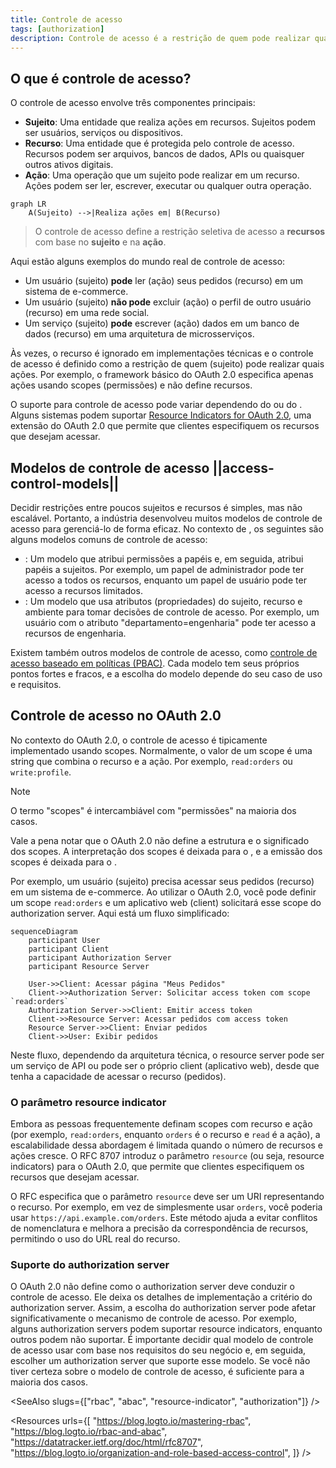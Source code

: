 ```yaml
---
title: Controle de acesso
tags: [authorization]
description: Controle de acesso é a restrição de quem pode realizar quais ações em determinados recursos em um sistema. É um mecanismo de segurança fundamental para definir e aplicar políticas de acesso.
---
```


## O que é controle de acesso?

O controle de acesso envolve três componentes principais:

- **Sujeito**: Uma entidade que realiza ações em recursos. Sujeitos podem ser usuários, serviços ou dispositivos.
- **Recurso**: Uma entidade que é protegida pelo controle de acesso. Recursos podem ser arquivos, bancos de dados, APIs ou quaisquer outros ativos digitais.
- **Ação**: Uma operação que um sujeito pode realizar em um recurso. Ações podem ser ler, escrever, executar ou qualquer outra operação.

```mermaid
graph LR
    A(Sujeito) -->|Realiza ações em| B(Recurso)
```

> O controle de acesso define a restrição seletiva de acesso a **recursos** com base no **sujeito** e na **ação**.

Aqui estão alguns exemplos do mundo real de controle de acesso:

- Um usuário (sujeito) **pode** ler (ação) seus pedidos (recurso) em um sistema de e-commerce.
- Um usuário (sujeito) **não pode** excluir (ação) o perfil de outro usuário (recurso) em uma rede social.
- Um serviço (sujeito) **pode** escrever (ação) dados em um banco de dados (recurso) em uma arquitetura de microsserviços.

Às vezes, o recurso é ignorado em implementações técnicas e o controle de acesso é definido como a restrição de quem (sujeito) pode realizar quais ações. Por exemplo, o framework básico do OAuth 2.0 especifica apenas ações usando scopes (permissões) e não define recursos.

O suporte para controle de acesso pode variar dependendo do <Ref slug="authorization-server" /> ou do <Ref slug="identity-provider" />. Alguns sistemas podem suportar [Resource Indicators for OAuth 2.0](https://datatracker.ietf.org/doc/html/rfc8707), uma extensão do OAuth 2.0 que permite que clientes especifiquem os recursos que desejam acessar.

## Modelos de controle de acesso ||access-control-models||

Decidir restrições entre poucos sujeitos e recursos é simples, mas não escalável. Portanto, a indústria desenvolveu muitos modelos de controle de acesso para gerenciá-lo de forma eficaz. No contexto de <Ref slug="iam" />, os seguintes são alguns modelos comuns de controle de acesso:

- <Ref slug="rbac" />: Um modelo que atribui permissões a papéis e, em seguida, atribui papéis a sujeitos. Por exemplo, um papel de administrador pode ter acesso a todos os recursos, enquanto um papel de usuário pode ter acesso a recursos limitados.
- <Ref slug="abac" />: Um modelo que usa atributos (propriedades) do sujeito, recurso e ambiente para tomar decisões de controle de acesso. Por exemplo, um usuário com o atributo "departamento=engenharia" pode ter acesso a recursos de engenharia.

Existem também outros modelos de controle de acesso, como [controle de acesso baseado em políticas (PBAC)](https://csrc.nist.gov/glossary/term/policy_based_access_control). Cada modelo tem seus próprios pontos fortes e fracos, e a escolha do modelo depende do seu caso de uso e requisitos.

## Controle de acesso no OAuth 2.0

No contexto do OAuth 2.0, o controle de acesso é tipicamente implementado usando <Ref slug="scope">scopes</Ref>. Normalmente, o valor de um scope é uma string que combina o recurso e a ação. Por exemplo, `read:orders` ou `write:profile`.

> [!Note]
> O termo "scopes" é intercambiável com "permissões" na maioria dos casos.

Vale a pena notar que o OAuth 2.0 não define a estrutura e o significado dos scopes. A interpretação dos scopes é deixada para o <Ref slug="resource-server" />, e a emissão dos scopes é deixada para o <Ref slug="authorization-server" />.

Por exemplo, um usuário (sujeito) precisa acessar seus pedidos (recurso) em um sistema de e-commerce. Ao utilizar o OAuth 2.0, você pode definir um scope `read:orders` e um aplicativo web (client) solicitará esse scope do authorization server. Aqui está um fluxo simplificado:

```mermaid
sequenceDiagram
    participant User
    participant Client
    participant Authorization Server
    participant Resource Server

    User->>Client: Acessar página "Meus Pedidos"
    Client->>Authorization Server: Solicitar access token com scope `read:orders`
    Authorization Server->>Client: Emitir access token
    Client->>Resource Server: Acessar pedidos com access token
    Resource Server->>Client: Enviar pedidos
    Client->>User: Exibir pedidos
```

Neste fluxo, dependendo da arquitetura técnica, o resource server pode ser um serviço de API ou pode ser o próprio client (aplicativo web), desde que tenha a capacidade de acessar o recurso (pedidos).

### O parâmetro resource indicator

Embora as pessoas frequentemente definam scopes com recurso e ação (por exemplo, `read:orders`, enquanto `orders` é o recurso e `read` é a ação), a escalabilidade dessa abordagem é limitada quando o número de recursos e ações cresce. O RFC 8707 introduz o parâmetro `resource` (ou seja, <Ref slug="resource-indicator">resource indicators</Ref>) para o OAuth 2.0, que permite que clientes especifiquem os recursos que desejam acessar.

O RFC especifica que o parâmetro `resource` deve ser um URI representando o recurso. Por exemplo, em vez de simplesmente usar `orders`, você poderia usar `https://api.example.com/orders`. Este método ajuda a evitar conflitos de nomenclatura e melhora a precisão da correspondência de recursos, permitindo o uso do URL real do recurso.

### Suporte do authorization server

O OAuth 2.0 não define como o authorization server deve conduzir o controle de acesso. Ele deixa os detalhes de implementação a critério do authorization server. Assim, a escolha do authorization server pode afetar significativamente o mecanismo de controle de acesso. Por exemplo, alguns authorization servers podem suportar resource indicators, enquanto outros podem não suportar. É importante decidir qual modelo de controle de acesso usar com base nos requisitos do seu negócio e, em seguida, escolher um authorization server que suporte esse modelo. Se você não tiver certeza sobre o modelo de controle de acesso, <Ref slug="rbac" /> é suficiente para a maioria dos casos.

<SeeAlso slugs={["rbac", "abac", "resource-indicator", "authorization"]} />

<Resources
  urls={[
    "https://blog.logto.io/mastering-rbac",
    "https://blog.logto.io/rbac-and-abac",
    "https://datatracker.ietf.org/doc/html/rfc8707",
    "https://blog.logto.io/organization-and-role-based-access-control",
  ]}
/>
